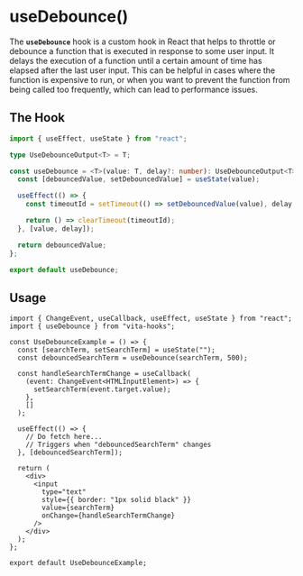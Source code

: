
<Meta title="hooks/useDebounce" />

# useDebounce()

The **`useDebounce`** hook is a custom hook in React that helps to throttle or debounce a function that is executed in response to some user input. It delays the execution of a function until a certain amount of time has elapsed after the last user input. This can be helpful in cases where the function is expensive to run, or when you want to prevent the function from being called too frequently, which can lead to performance issues.

## The Hook

```ts
import { useEffect, useState } from "react";

type UseDebounceOutput<T> = T;

const useDebounce = <T>(value: T, delay?: number): UseDebounceOutput<T> => {
  const [debouncedValue, setDebouncedValue] = useState(value);

  useEffect(() => {
    const timeoutId = setTimeout(() => setDebouncedValue(value), delay || 500);

    return () => clearTimeout(timeoutId);
  }, [value, delay]);

  return debouncedValue;
};

export default useDebounce;
```

## Usage

```tsx
import { ChangeEvent, useCallback, useEffect, useState } from "react";
import { useDebounce } from "vita-hooks";

const UseDebounceExample = () => {
  const [searchTerm, setSearchTerm] = useState("");
  const debouncedSearchTerm = useDebounce(searchTerm, 500);

  const handleSearchTermChange = useCallback(
    (event: ChangeEvent<HTMLInputElement>) => {
      setSearchTerm(event.target.value);
    },
    []
  );

  useEffect(() => {
    // Do fetch here...
    // Triggers when "debouncedSearchTerm" changes
  }, [debouncedSearchTerm]);

  return (
    <div>
      <input
        type="text"
        style={{ border: "1px solid black" }}
        value={searchTerm}
        onChange={handleSearchTermChange}
      />
    </div>
  );
};

export default UseDebounceExample;
```
